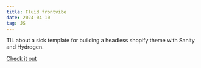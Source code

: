 ```yaml
---
title: Fluid frontvibe
date: 2024-04-10
tag: JS
---
```


TIL about a sick template for building a headless shopify theme with Sanity and
Hydrogen.

[Check it out](https://fluid.frontvibe.com/)
